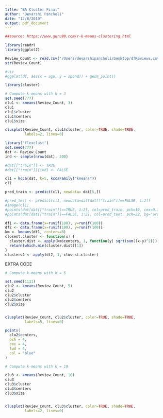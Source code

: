 ```yaml
---
title: "BA Cluster Final"
author: "Devarshi Pancholi"
date: "12/8/2019"
output: pdf_document
---
```


```r
##source: https://www.guru99.com/r-k-means-clustering.html

library(readr)
library(ggplot2)

Review_Count <- read.csv("/Users/devarshipancholi/Desktop/dfReviews.csv")
str(Review_Count)

#viz
#ggplot(df, aes(x = age, y = spend)) + geom_point()

```

```r

library(cluster)

# Compute k-means with k = 3
set.seed(777)
clu1 <- kmeans(Review_Count, 3)
clu1
clu1$cluster
clu1$centers
clu1$size

clusplot(Review_Count, clu1$cluster, color=TRUE, shade=TRUE,
         labels=2, lines=0)

```

```r
library("flexclust")
set.seed(777)
dat <- Review_Count
ind <- sample(nrow(dat), 300)

#dat[["train"]] <- TRUE
#dat[["train"]][ind] <- FALSE

cl1 = kcca(dat, k=5, kccaFamily("kmeans"))
cl1    
```

```r
pred_train <- predict(cl1, newdata= dat[5,])

#pred_test <- predict(cl1, newdata=dat[dat[["train"]]==FALSE, 1:2])
#image(cl1)
#points(dat[dat[["train"]]==TRUE, 1:2], col=pred_train, pch=19, cex=0.3)
#points(dat[dat[["train"]]==FALSE, 1:2], col=pred_test, pch=22, bg="orange")

```

```r

df1 <- data.frame(x=runif(100), y=runif(100))
df2 <- data.frame(x=runif(100), y=runif(100))
km <- kmeans(df1, centers=3)
closest.cluster <- function(x) {
  cluster.dist <- apply(km$centers, 1, function(y) sqrt(sum((x-y)^2)))
  return(which.min(cluster.dist)[1])
}
clusters2 <- apply(df2, 1, closest.cluster)

```















EXTRA CODE
```r

# Compute k-means with k = 5

set.seed(1111)
clu2 <- kmeans(Review_Count, 5)
clu2
clu2$cluster
clu2$centers
clu2$size


clusplot(Review_Count, clu2$cluster, color=TRUE, shade=TRUE,
         labels=5, lines=0)

points(
  clu2$centers,
  pch = 4,
  cex = 4,
  lwd = 4,
  col = "blue"
)
```

```r

# Compute k-means with k = 10

clu3 <- kmeans(Review_Count, 10)
clu3
clu3$cluster
clu3$centers
clu3$size


clusplot(Review_Count, clu3$cluster, color=TRUE, shade=TRUE,
         labels=2, lines=0)


```











